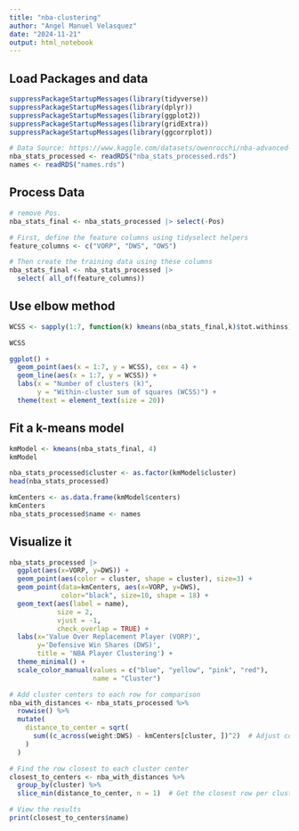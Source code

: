 ```yaml
---
title: "nba-clustering"
author: "Angel Manuel Velasquez"
date: "2024-11-21"
output: html_notebook
---
```


## Load Packages and data
```r
suppressPackageStartupMessages(library(tidyverse))
suppressPackageStartupMessages(library(dplyr))
suppressPackageStartupMessages(library(ggplot2))
suppressPackageStartupMessages(library(gridExtra))
suppressPackageStartupMessages(library(ggcorrplot))

# Data Source: https://www.kaggle.com/datasets/owenrocchi/nba-advanced-stats-20022022
nba_stats_processed <- readRDS("nba_stats_processed.rds")
names <- readRDS("names.rds")
```


## Process Data 
```r

# remove Pos. 
nba_stats_final <- nba_stats_processed |> select(-Pos)

# First, define the feature columns using tidyselect helpers
feature_columns <- c("VORP", "DWS", "OWS")

# Then create the training data using these columns
nba_stats_final <- nba_stats_processed |> 
  select( all_of(feature_columns))

```

## Use elbow method

```r
WCSS <- sapply(1:7, function(k) kmeans(nba_stats_final,k)$tot.withinss)

WCSS

ggplot() +
  geom_point(aes(x = 1:7, y = WCSS), cex = 4) +
  geom_line(aes(x = 1:7, y = WCSS)) +
  labs(x = "Number of clusters (k)", 
       y = "Within-cluster sum of squares (WCSS)") +
  theme(text = element_text(size = 20))
```

## Fit a k-means model
```r
kmModel <- kmeans(nba_stats_final, 4)
kmModel

nba_stats_processed$cluster <- as.factor(kmModel$cluster)
head(nba_stats_processed)

kmCenters <- as.data.frame(kmModel$centers)
kmCenters
nba_stats_processed$name <- names
```



## Visualize it
```r
nba_stats_processed |> 
  ggplot(aes(x=VORP, y=DWS)) +
  geom_point(aes(color = cluster, shape = cluster), size=3) + 
  geom_point(data=kmCenters, aes(x=VORP, y=DWS), 
             color="black", size=10, shape = 18) +
  geom_text(aes(label = name), 
            size = 2, 
            vjust = -1, 
            check_overlap = TRUE) +
  labs(x='Value Over Replacement Player (VORP)', 
       y='Defensive Win Shares (DWS)', 
       title = 'NBA Player Clustering') +
  theme_minimal() +
  scale_color_manual(values = c("blue", "yellow", "pink", "red"), 
                     name = "Cluster")
```

```r

# Add cluster centers to each row for comparison
nba_with_distances <- nba_stats_processed %>%
  rowwise() %>%
  mutate(
    distance_to_center = sqrt(
      sum((c_across(weight:DWS) - kmCenters[cluster, ])^2)  # Adjust column range as needed
    )
  )

# Find the row closest to each cluster center
closest_to_centers <- nba_with_distances %>%
  group_by(cluster) %>%
  slice_min(distance_to_center, n = 1)  # Get the closest row per cluster

# View the results
print(closest_to_centers$name)


```

